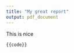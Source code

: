 ```yaml
---
title: "My great report"
output: pdf_document
---
```


This is nice

```r
{{code}}
```
